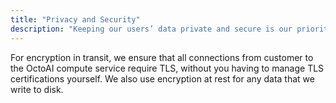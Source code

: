 ```yaml
---
title: "Privacy and Security"
description: "Keeping our users’ data private and secure is our priority. OctoML is SOC II Type I compliant. The OctoAI Compute Service does not persist the inputs, outputs, nor intermediate computations of your inferences, except for runtime logs that you choose to expose in your container. The OctoAI Image Generation service logs the inputs for billing and debugging purposes."
---
```


For encryption in transit, we ensure that all connections from customer to the OctoAI compute service require TLS, without you having to manage TLS certifications yourself. We also use encryption at rest for any data that we write to disk.